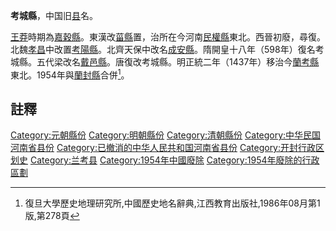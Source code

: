 '''考城縣'''，中国旧[[县|县]]名。

[[王莽|王莽]]時期為[[嘉穀縣|嘉穀縣]]。東漢改[[菑縣|菑縣]]置，治所在今河南[[民權縣|民權縣]]東北。西晉初廢，尋復。北魏[[孝昌_(年号)|孝昌]]中改置[[考陽縣|考陽縣]]。北齊天保中改名[[成安縣|成安縣]]。隋開皇十八年（598年）復名考城縣。五代梁改名[[戴邑縣|戴邑縣]]。唐復改考城縣。明正統二年（1437年）移治今[[蘭考縣|蘭考縣]]東北。1954年與[[蘭封縣|蘭封縣]]合併<ref>復旦大學歷史地理研究所,中國歷史地名辭典,江西教育出版社,1986年08月第1版,第278頁</ref>。

==註釋==
{{reflist}}
{{中华民国河南省行政区划}}
{{河南行政区划小作品}}

[[Category:元朝縣份|Category:元朝縣份]]
[[Category:明朝縣份|Category:明朝縣份]]
[[Category:清朝縣份|Category:清朝縣份]]
[[Category:中华民国河南省县份|Category:中华民国河南省县份]]
[[Category:已撤消的中华人民共和国河南省县份|Category:已撤消的中华人民共和国河南省县份]]
[[Category:开封行政区划史|Category:开封行政区划史]]
[[Category:兰考县|Category:兰考县]]
[[Category:1954年中國廢除|Category:1954年中國廢除]]
[[Category:1954年廢除的行政區劃|Category:1954年廢除的行政區劃]]